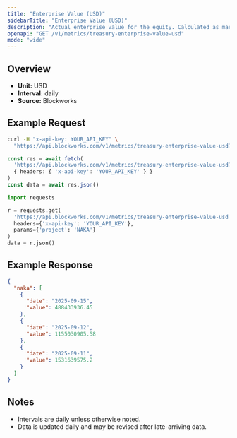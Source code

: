 ```yaml
---
title: "Enterprise Value (USD)"
sidebarTitle: "Enterprise Value (USD)"
description: "Actual enterprise value for the equity. Calculated as market cap - liabilities + assets"
openapi: "GET /v1/metrics/treasury-enterprise-value-usd"
mode: "wide"
---
```


## Overview

- **Unit:** USD
- **Interval:** daily
- **Source:** Blockworks

## Example Request

<CodeGroup>

```bash cURL
curl -H "x-api-key: YOUR_API_KEY" \
  "https://api.blockworks.com/v1/metrics/treasury-enterprise-value-usd?project=NAKA"
```

```typescript TypeScript
const res = await fetch(
  'https://api.blockworks.com/v1/metrics/treasury-enterprise-value-usd?project=NAKA',
  { headers: { 'x-api-key': 'YOUR_API_KEY' } }
)
const data = await res.json()
```

```python Python
import requests

r = requests.get(
  'https://api.blockworks.com/v1/metrics/treasury-enterprise-value-usd',
  headers={'x-api-key': 'YOUR_API_KEY'},
  params={'project': 'NAKA'}
)
data = r.json()
```

</CodeGroup>

## Example Response

```json
{
  "naka": [
    {
      "date": "2025-09-15",
      "value": 488433936.45
    },
    {
      "date": "2025-09-12",
      "value": 1155030905.58
    },
    {
      "date": "2025-09-11",
      "value": 1531639575.2
    }
  ]
}
```

## Notes
- Intervals are daily unless otherwise noted.
- Data is updated daily and may be revised after late-arriving data.